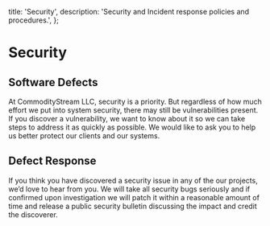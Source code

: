   title: 'Security',
  description:
    'Security and Incident response policies and procedures.',
};

# Security

## Software Defects
At CommodityStream LLC, security is a priority. But regardless of how much effort we put into system security, there may still be vulnerabilities present. If you discover a vulnerability, we want to know about it so we can take steps to address it as quickly as possible. We would like to ask you to help us better protect our clients and our systems.

## Defect Response
If you think you have discovered a security issue in any of the our projects, we’d love to hear from you. We will take all security bugs seriously and if confirmed upon investigation we will patch it within a reasonable amount of time and release a public security bulletin discussing the impact and credit the discoverer.

